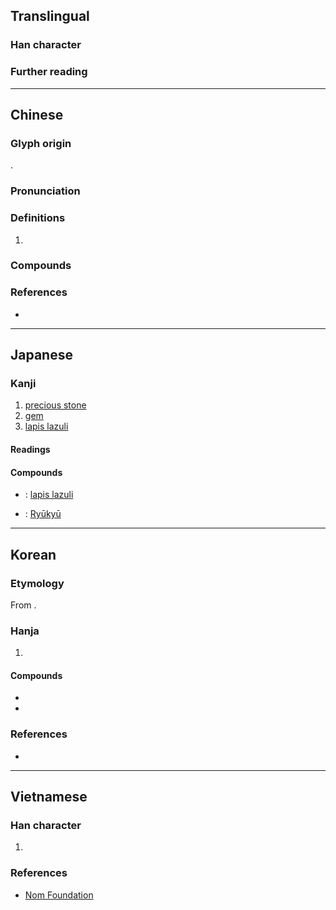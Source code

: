 {{character info}}
==Translingual==

===Han character===
{{Han char|rn=96|rad=玉|as=07|sn=11|four=10113|canj=MGYIU|ids=⿰⺩㐬}}

===Further reading===
{{Han ref|kx=0733.080|dkj=20978|hdz=21118.090|uh=7409}}

----

==Chinese==
{{zh-forms|alt=瑠,璢,𤥗,𤩾}}

===Glyph origin===
{{Han etym}}
{{Han compound|玉|alt1=⺩|㐬|ls=psc|c1=s|t1=jade|c2=p}}.

===Pronunciation===
{{zh-pron
|m=liú
|c=lau4
|h=pfs=
|md=
|mn=liû
|w=
|mc=y
|oc=y
|cat=n
}}

===Definitions===
{{head|zh|Han character}}

# {{zh-used in|琉璃}}

===Compounds===
{{zh-der|琉璃燈|萬頃琉璃|琉璃|琉璃珠|琉璃工藝|琉璃磚|琉璃瓦|琉璃球兒|琉璃喇叭|琉球群島|琉璃廠|淨琉璃|琉特琴|帛琉|琉球}}

===References===
* {{R:yue:Hanzi}}

----

==Japanese==

===Kanji===
{{ja-kanji|grade=8|rs=玉07}}

# [[precious stone]]
# [[gem]]
# [[lapis lazuli]]

====Readings====
{{ja-readings
|goon=る
|kanon=りゅう<りう
}}

====Compounds====
* {{ja-r|琉璃|るり}}: [[lapis lazuli]]
* {{ja-r|琉球|りゅうきゅう}}: [[Ryūkyū]]

----

==Korean==

===Etymology===
From {{der|ko|ltc|-}} {{ltc-l|琉}}. {{hanja-hunmong|류|lyu|金寳}}

===Hanja===
{{ko-hanja-search}}
{{ko-hanja|유리|류||유}}

# {{hanja form of|[[류]]/[[유]]|[[glass]]}}

====Compounds====
{{der-top|Compounds}}
* {{ko-l|유리|[[glass]]|琉璃}}
* {{ko-l|유리창|琉璃窓}}
{{der-bottom}}

===References===
* {{R:hanjadoc|7343}}

----

==Vietnamese==

===Han character===
{{vi-readings|hanviet=lưu|nom=lưu|rs=玉07}}

# {{rfdef|vi|sort=玉07}}

===References===
* [http://nomfoundation.org/common/nom_details.php?codepoint=7409 Nom Foundation]